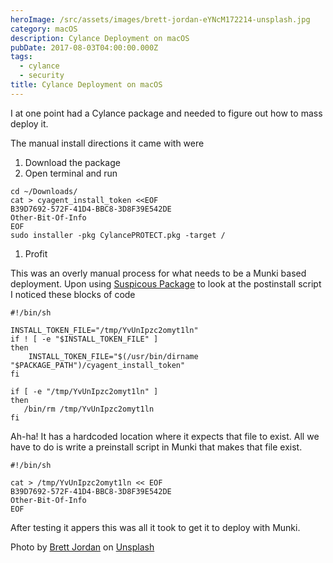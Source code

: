 ```yaml
---
heroImage: /src/assets/images/brett-jordan-eYNcM172214-unsplash.jpg
category: macOS
description: Cylance Deployment on macOS
pubDate: 2017-08-03T04:00:00.000Z
tags:
  - cylance
  - security
title: Cylance Deployment on macOS
---
```


I at one point had a Cylance package and needed to figure out how to mass deploy it.

The manual install directions it came with were

1. Download the package
2. Open terminal and run

```shell
cd ~/Downloads/
cat > cyagent_install_token <<EOF
B39D7692-572F-41D4-BBC8-3D8F39E542DE
Other-Bit-Of-Info
EOF
sudo installer -pkg CylancePROTECT.pkg -target /
```

1. Profit

This was an overly manual process for what needs to be a Munki based deployment. Upon using [Suspicous Package](http://www.mothersruin.com/software/SuspiciousPackage/) to look at the postinstall script I noticed these blocks of code

```shell
#!/bin/sh

INSTALL_TOKEN_FILE="/tmp/YvUnIpzc2omyt1ln"
if ! [ -e "$INSTALL_TOKEN_FILE" ]
then
	INSTALL_TOKEN_FILE="$(/usr/bin/dirname "$PACKAGE_PATH")/cyagent_install_token"
fi
```

```shell
if [ -e "/tmp/YvUnIpzc2omyt1ln" ]
then
   /bin/rm /tmp/YvUnIpzc2omyt1ln
fi
```

Ah-ha! It has a hardcoded location where it expects that file to exist. All we have to do is write a preinstall script in Munki that makes that file exist.

```shell
#!/bin/sh

cat > /tmp/YvUnIpzc2omyt1ln << EOF
B39D7692-572F-41D4-BBC8-3D8F39E542DE
Other-Bit-Of-Info
EOF
```

After testing it appers this was all it took to get it to deploy with Munki.

Photo by [Brett Jordan](https://unsplash.com/@brett_jordan?utm_content=creditCopyText&utm_medium=referral&utm_source=unsplash) on [Unsplash](https://unsplash.com/photos/microsoft-windows-2000-professional-disc-eYNcM172214?utm_content=creditCopyText&utm_medium=referral&utm_source=unsplash)
